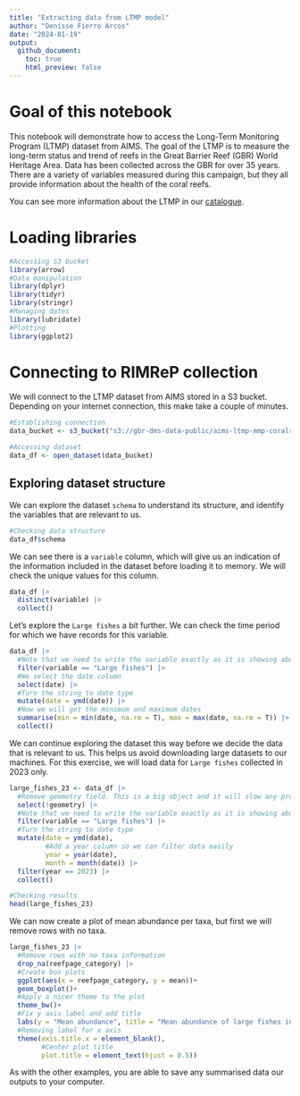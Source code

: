 ---
title: "Extracting data from LTMP model"
author: "Denisse Fierro Arcos"
date: "2024-01-19"
output: 
  github_document:
    toc: true
    html_preview: false
---

# Goal of this notebook

This notebook will demonstrate how to access the Long-Term Monitoring Program (LTMP) dataset from AIMS. The goal of the LTMP is to measure the long-term status and trend of reefs in the Great Barrier Reef (GBR) World Heritage Area. Data has been collected across the GBR for over 35 years. There are a variety of variables measured during this campaign, but they all provide information about the health of the coral reefs.  
  
You can see more information about the LTMP in our [catalogue](https://stac.reefdata.io/browser/collections/aims-ltmp-mmp-coralreef/items/aims-ltmp-mmp-coralreef-model).  

  
# Loading libraries

```{r libraries, results = "hide", message = F, warning = F}
#Accessing S3 bucket
library(arrow)
#Data manipulation
library(dplyr)
library(tidyr)
library(stringr)
#Managing dates
library(lubridate)
#Plotting
library(ggplot2)
```

# Connecting to RIMReP collection
We will connect to the LTMP dataset from AIMS stored in a S3 bucket. Depending on your internet connection, this make take a couple of minutes.  
  
```{r connect}
#Establishing connection
data_bucket <- s3_bucket("s3://gbr-dms-data-public/aims-ltmp-mmp-coralreef-model/data.parquet")

#Accessing dataset
data_df <- open_dataset(data_bucket)
```
  
## Exploring dataset structure
We can explore the dataset `schema` to understand its structure, and identify the variables that are relevant to us.

```{r explore}
#Checking data structure
data_df$schema
```
    
We can see there is a `variable` column, which will give us an indication of the information included in the dataset before loading it to memory. We will check the unique values for this column.  
  

```{r}
data_df |> 
  distinct(variable) |> 
  collect()
```
  
Let's explore the `Large fishes` a bit further. We can check the time period for which we have records for this variable.  
  
```{r}
data_df |> 
  #Note that we need to write the variable exactly as it is showing above
  filter(variable == "Large fishes") |> 
  #We select the date column
  select(date) |> 
  #Turn the string to date type
  mutate(date = ymd(date)) |> 
  #Now we will get the minimum and maximum dates
  summarise(min = min(date, na.rm = T), max = max(date, na.rm = T)) |>
  collect()
```
  
We can continue exploring the dataset this way before we decide the data that is relevant to us. This helps us avoid downloading large datasets to our machines. For this exercise, we will load data for `Large fishes` collected in 2023 only.  
  
```{r}
large_fishes_23 <- data_df |> 
  #Remove geometry field. This is a big object and it will slow any process
  select(!geometry) |> 
  #Note that we need to write the variable exactly as it is showing above
  filter(variable == "Large fishes") |> 
  #Turn the string to date type
  mutate(date = ymd(date), 
         #Add a year column so we can filter data easily
         year = year(date),
         month = month(date)) |> 
  filter(year == 2023) |> 
  collect()

#Checking results
head(large_fishes_23)
```
  
We can now create a plot of mean abundance per taxa, but first we will remove rows with no taxa.  
  
```{r}
large_fishes_23 |> 
  #Remove rows with no taxa information
  drop_na(reefpage_category) |> 
  #Create box plots
  ggplot(aes(x = reefpage_category, y = mean))+
  geom_boxplot()+
  #Apply a nicer theme to the plot
  theme_bw()+
  #Fix y axis label and add title
  labs(y = "Mean abundance", title = "Mean abundance of large fishes in Northern GBR")+
  #Removing label for x axis
  theme(axis.title.x = element_blank(),
        #Center plot title
        plot.title = element_text(hjust = 0.5))
```
  
As with the other examples, you are able to save any summarised data our outputs to your computer.  
